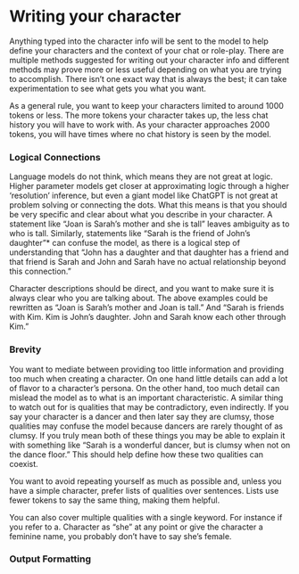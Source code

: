 # Writing your character

Anything typed into the character info will be sent to the model to help define your characters and the context of your chat or role-play. There are multiple methods suggested for writing out your character info and different methods may prove more or less useful depending on what you are trying to accomplish. There isn’t one exact way that is always the best; it can take experimentation to see what gets you what you want.

As a general rule, you want to keep your characters limited to around 1000 tokens or less. The more tokens your character takes up, the less chat history you will have to work with. As your character approaches 2000 tokens, you will have times where no chat history is seen by the model.

### Logical Connections

Language models do not think, which means they are not great at logic. Higher parameter models get closer at approximating logic through a higher ‘resolution’ inference, but even a giant model like ChatGPT is not great at problem solving or connecting the dots. What this means is that you should be very specific and clear about what you describe in your character. A statement like “Joan is Sarah’s mother and she is tall” leaves ambiguity as to who is tall. Similarly, statements like “Sarah is the friend of John’s daughter”\* can confuse the model, as there is a logical step of understanding that “John has a daughter and that daughter has a friend and that friend is Sarah and John and Sarah have no actual relationship beyond this connection.”

Character descriptions should be direct, and you want to make sure it is always clear who you are talking about. The above examples could be rewritten as “Joan is Sarah’s mother and Joan is tall.” And “Sarah is friends with Kim. Kim is John’s daughter. John and Sarah know each other through Kim.”

### Brevity

You want to mediate between providing too little information and providing too much when creating a character. On one hand little details can add a lot of flavor to a character’s persona. On the other hand, too much detail can mislead the model as to what is an important characteristic. A similar thing to watch out for is qualities that may be contradictory, even indirectly. If you say your character is a dancer and then later say they are clumsy, those qualities may confuse the model because dancers are rarely thought of as clumsy. If you truly mean both of these things you may be able to explain it with something like “Sarah is a wonderful dancer, but is clumsy when not on the dance floor.” This should help define how these two qualities can coexist.

You want to avoid repeating yourself as much as possible and, unless you have a simple character, prefer lists of qualities over sentences. Lists use fewer tokens to say the same thing, making them helpful.

You can also cover multiple qualities with a single keyword. For instance if you refer to a. Character as “she” at any point or give the character a feminine name, you probably don’t have to say she’s female.

### Output Formatting
